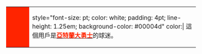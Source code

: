 <div style="float: left; border: #000000 1px; margin: 1px;">
{| cellspacing="0" style="width: 238px; background: #white;"
| style="width: 45px; height: 45px; background: #FF2400; text-align: center; font-size: {{{5|{{{id-s|14}}}}}}pt; color: {{{id-fc|white}}};" | '''{{lang|en|ATL}}'''
| style="font-size: {{{info-s|8}}}pt; color: white; padding: 4pt; line-height: 1.25em; background-color: #00004d" color:| 這個用戶是'''[[亞特蘭大勇士|<span style="color: #FF2400">亞特蘭大勇士</span>]]'''的球迷。
|}</div>